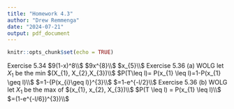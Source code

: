 ---
title: "Homework 4.3"
author: "Drew Remmenga"
date: "2024-07-21"
output: pdf_document
---

```{r setup, include=FALSE}
knitr::opts_chunk$set(echo = TRUE)
```

Exercise 5.34
$9(1-x)^8\\$
$9x^{8}\\$
$x_{5}\\$
\newpage
Exercise 5.36 (a)
WOLG let $X_{1}$ be the min $(X_{1}, X_{2},X_{3})\\$
$P(T\leq l)= P(x_{1} \leq l)=1-P(x_{1} \geq l)\\$
$=1-{P(x_{i}\geq l)}^{3}\\$
$=1-e^{-l/2}\\$
\newpage
Exercise 5.36 (b)
WOLG let $X_{1}$ be the max of $(x_{1}, x_{2}, X_{3})\\$
$P(T \leq l) = P(x_{1} \leq l)\\$
$=(1-e^{-l/6})^{3})\\$